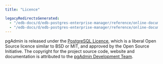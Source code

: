 ```yaml
---
title: "Licence"

legacyRedirectsGenerated:
  - "/edb-docs/d/edb-postgres-enterprise-manager/reference/online-documentation/8.0/licence.html"
  - "/edb-docs/d/edb-postgres-enterprise-manager/reference/online-documentation/latest/licence.html"
---
```


<div id="licence" class="registered_link"></div>

pgAdmin is released under the [PostgreSQL Licence](http://www.postgresql.org/about/licence), which is a liberal Open Source licence similar to BSD or MIT, and approved by the Open Source Initiative. The copyright for the project source code, website and documentation is attributed to the [pgAdmin Development Team](https://www.pgadmin.org/development/team.php).
